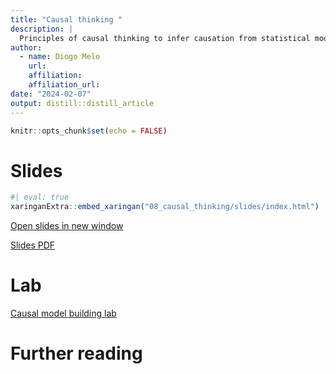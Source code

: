 ```yaml
---
title: "Causal thinking "
description: |
  Principles of causal thinking to infer causation from statistical models.
author:
  - name: Diogo Melo 
    url: 
    affiliation: 
    affiliation_url: 
date: "2024-02-07"
output: distill::distill_article
---
```


```r
knitr::opts_chunk$set(echo = FALSE)
```

# Slides

```r
#| eval: true
xaringanExtra::embed_xaringan("08_causal_thinking/slides/index.html")
```

[Open slides in new window](08_causal_thinking/slides/index.html)

[Slides PDF](08_causal_thinking/08_CausalThinking.pdf)

# Lab

[Causal model building lab](08_causal_thinking/06_causal_tutorial.html)

# Further reading





